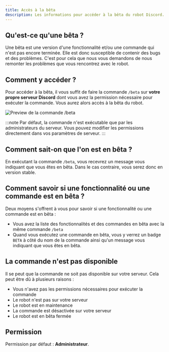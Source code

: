 ```yaml
---
title: Accès à la bêta
description: Les informations pour accéder à la bêta du robot Discord.
---
```


## Qu'est-ce qu'une bêta ?

Une bêta est une version d'une fonctionnalité et/ou une commande qui n'est pas encore terminée. Elle est donc susceptible de contenir des bugs et des problèmes. C'est pour cela que nous vous demandons de nous remonter les problèmes que vous rencontrez avec le robot.

## Comment y accéder ?

Pour accéder à la bêta, il vous suffit de faire la commande `/beta` sur **votre propre serveur Discord** dont vous avez la permission nécessaire pour exécuter la commande. Vous aurez alors accès à la bêta du robot.


![Preview de la commande /beta](/img/beta.png)

:::note
Par défaut, la commande n'est exécutable que par les administrateurs du serveur. Vous pouvez modifier les permissions directement dans vos paramètres de serveur.
:::

## Comment sait-on que l'on est en bêta ?

En exécutant la commande `/beta`, vous recevrez un message vous indiquant que vous êtes en bêta. Dans le cas contraire, vous serez donc en version stable.

## Comment savoir si une fonctionnalité ou une commande est en bêta ?

Deux moyens s'offrent à vous pour savoir si une fonctionnalité ou une commande est en bêta :
- Vous avez la liste des fonctionnalités et des commandes en bêta avec la même commande `/beta`
- Quand vous exécutez une commande en bêta, vous y verrez un badge `BETA` à côté du nom de la commande ainsi qu'un message vous indiquant que vous êtes en bêta.


## La commande n'est pas disponible

Il se peut que la commande ne soit pas disponible sur votre serveur. Cela peut être dû à plusieurs raisons :
- Vous n'avez pas les permissions nécessaires pour exécuter la commande
- Le robot n'est pas sur votre serveur
- Le robot est en maintenance
- La commande est désactivée sur votre serveur
- Le robot est en bêta fermée

## Permission

Permission par défaut : **Administrateur**.

